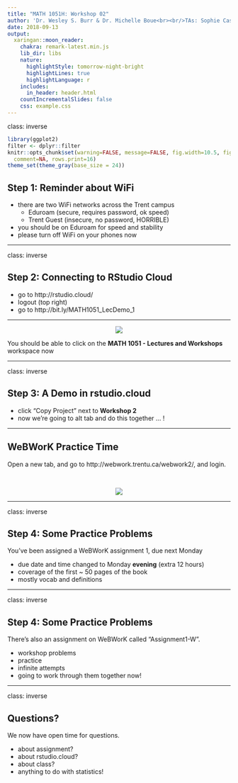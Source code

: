 ```yaml
---
title: "MATH 1051H: Workshop 02"
author: 'Dr. Wesley S. Burr & Dr. Michelle Boue<br><br/>TAs: Sophie Castel, Seyeon Kim, <br><br>Trevor Tyo, Melissa Van Bussel & Veronica Thorn'
date: 2018-09-13
output:
  xaringan::moon_reader:
    chakra: remark-latest.min.js
    lib_dir: libs
    nature:
      highlightStyle: tomorrow-night-bright
      highlightLines: true
      highlightLanguage: r
    includes:
      in_header: header.html
    countIncrementalSlides: false
    css: example.css
---
```


class: inverse

```r
library(ggplot2)
filter <- dplyr::filter
knitr::opts_chunk$set(warning=FALSE, message=FALSE, fig.width=10.5, fig.height=4, 
  comment=NA, rows.print=16)
theme_set(theme_gray(base_size = 24))
```

## Step 1: Reminder about WiFi

* there are two WiFi networks across the Trent campus
    - Eduroam (secure, requires password, ok speed)
    - Trent Guest (insecure, no password, HORRIBLE)
* you should be on Eduroam for speed and stability
* please turn off WiFi on your phones now

---

class: inverse

## Step 2: Connecting to RStudio Cloud

* go to http://rstudio.cloud/
* logout (top right)
* go to http://bit.ly/MATH1051_LecDemo_1

---

<center>
<img src="./figure/rstudio_cloud.png">
</center>

You should be able to click on the **MATH 1051 - Lectures and Workshops** workspace now

---

class: inverse

## Step 3: A Demo in rstudio.cloud

* click "Copy Project" next to **Workshop 2**
* now we're going to alt tab and do this together ... !

---

## WeBWorK Practice Time

Open a new tab, and go to http://webwork.trentu.ca/webwork2/, and login.

<br>

<center>
<img src="./figure/webwork.png">
</center>

---

class: inverse

## Step 4: Some Practice Problems

You've been assigned a WeBWorK assignment 1, due next Monday

* due date and time changed to Monday **evening** (extra 12 hours)
* coverage of the first ~ 50 pages of the book
* mostly vocab and definitions

---

class: inverse

## Step 4: Some Practice Problems

There's also an assignment on WeBWorK called "Assignment1-W".

* workshop problems
* practice
* infinite attempts
* going to work through them together now!

---

class: inverse

## Questions?

We now have open time for questions.

* about assignment?
* about rstudio.cloud?
* about class?
* anything to do with statistics!
